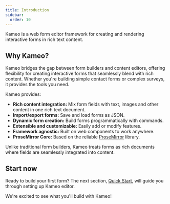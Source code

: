 ```yaml
---
title: Introduction
sidebar:
  order: 10
---
```


Kameo is a web form editor framework for creating and rendering interactive forms in rich text content.

## Why Kameo?

Kameo bridges the gap between form builders and content editors, offering flexibility for creating interactive forms that seamlessly blend with rich content. Whether you're building simple contact forms or complex surveys, it provides the tools you need.

Kameo provides:
- **Rich content integration:** Mix form fields with text, images and other content in one rich text document.
- **Import/export forms:** Save and load forms as JSON.
- **Dynamic form creation:** Build forms programmatically with commands.
- **Extensible and customizable:** Easily add or modify features.
- **Framework agnostic:** Built on web components to work anywhere.
- **ProseMirror Core:** Based on the reliable [ProseMirror](https://prosemirror.net/) library.

Unlike traditional form builders, Kameo treats forms as rich documents where fields are seamlessly integrated into content.

## Start now

Ready to build your first form? The next section, [Quick Start](/getting-started/quick-start), will guide you through setting up Kameo editor.

We're excited to see what you'll build with Kameo!
